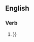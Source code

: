 ==English==

===Verb===
{{Forge Over}}

# {{{1|{{a nautical term meaning "to press on regardless of hindrances".}}}}}
#:''{{{2|"To forge over is to force a shop violently over a shoal by the effort of a great quantity of sail" --William_Falconer (1732-1769)}}}''